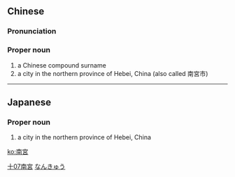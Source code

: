 {{also|南宫}}
==Chinese==
{{zh-forms|s=南宫}}

===Pronunciation===
{{zh-pron
|m=Nángōng
|c=naam4 gung1
|cat=pn
}}

===Proper noun===
{{zh-proper noun}}

# a Chinese compound surname
# a city in the northern province of Hebei, China (also called 南宮市)

[[Category:zh:Cities|十07南宮]]

----

==Japanese==
{{ja-kanjitab|なん|きゅう|yomi=o}}

===Proper noun===
{{ja-pos|なんきゅう|proper}}

# a city in the northern province of Hebei, China

[[Category:ja:Cities|なんきゅう]]

[[ko:南宮]]